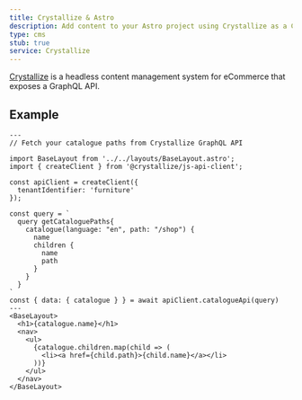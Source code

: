 ```yaml
---
title: Crystallize & Astro
description: Add content to your Astro project using Crystallize as a CMS
type: cms
stub: true
service: Crystallize
---
```

[Crystallize](https://crystallize.com/) is a headless content management system for eCommerce that exposes a GraphQL API.
## Example

```astro title="src/pages/index.astro"
---
// Fetch your catalogue paths from Crystallize GraphQL API

import BaseLayout from '../../layouts/BaseLayout.astro';
import { createClient } from '@crystallize/js-api-client';

const apiClient = createClient({
  tenantIdentifier: 'furniture'
});

const query = `
  query getCataloguePaths{
    catalogue(language: "en", path: "/shop") {
      name
      children {
        name
        path
      }
    }
  }
`
const { data: { catalogue } } = await apiClient.catalogueApi(query)
---
<BaseLayout>
  <h1>{catalogue.name}</h1>
  <nav>
    <ul>
      {catalogue.children.map(child => (
        <li><a href={child.path}>{child.name}</a></li>
      ))}
    </ul>
  </nav>
</BaseLayout>
```
